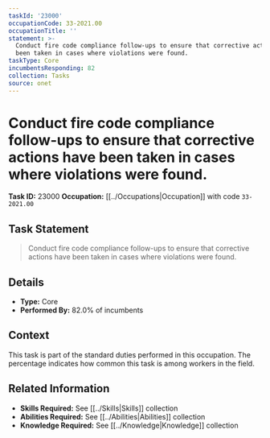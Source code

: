```yaml
---
taskId: '23000'
occupationCode: 33-2021.00
occupationTitle: ''
statement: >-
  Conduct fire code compliance follow-ups to ensure that corrective actions have
  been taken in cases where violations were found.
taskType: Core
incumbentsResponding: 82
collection: Tasks
source: onet
---
```

# Conduct fire code compliance follow-ups to ensure that corrective actions have been taken in cases where violations were found.

**Task ID:** 23000
**Occupation:** [[../Occupations|Occupation]] with code `33-2021.00`

## Task Statement

> Conduct fire code compliance follow-ups to ensure that corrective actions have been taken in cases where violations were found.

## Details

- **Type:** Core
- **Performed By:** 82.0% of incumbents

## Context

This task is part of the standard duties performed in this occupation. The percentage indicates how common this task is among workers in the field.

## Related Information

- **Skills Required:** See [[../Skills|Skills]] collection
- **Abilities Required:** See [[../Abilities|Abilities]] collection
- **Knowledge Required:** See [[../Knowledge|Knowledge]] collection
